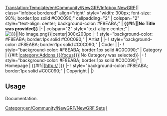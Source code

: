 <noinclude>[[Translation:Template/en/Community/NewGRF/Infobox NewGRF]]</noinclude>{| class="infobox bordered" align="right" style="width: 300px; font-size: 90%; border:1px solid #C0C090;" cellpadding="2"
| colspan="2" style="text-align: center; background-color: #F8EABA;" | '''{{#If:{{{setname|}}}|{{{setname}}}|No Title was provided}}'''
|-
| colspan="2" style="text-align: center;" |[[File:{{#If:{{{screenshot|}}}|{{{screenshot}}}|No image.png}}|center|300x200px]]
|-
! style="background-color: #F8EABA; border:1px solid #C0C090;" | Artist
| {{{artist|}}}
|-
! style="background-color: #F8EABA; border:1px solid #C0C090;" | Coder
| {{{coder|}}}
|-
! style="background-color: #F8EABA; border:1px solid #C0C090;" | Category
| {{#If:{{{focus|}}}|[[category:Addons {{{focus}}}]]|No Category was selected}}  <!-- testing this idea, add more options and a switch? -->
|-
! style="background-color: #F8EABA; border:1px solid #C0C090;" | Homepage
| {{#If:{{{homepage|}}}|[http://{{{homepage|}}} {{{homepagename|}}}]}}
|-
! style="background-color: #F8EABA; border:1px solid #C0C090;" | Copyright
| {{{copyright|}}}
|}
<includeonly>[[Category:en/Community/NewGRF/NewGRF Sets]]</includeonly><noinclude>

==Usage==

Documentation.

[[Category:en/Templates|I]]
</noinclude>